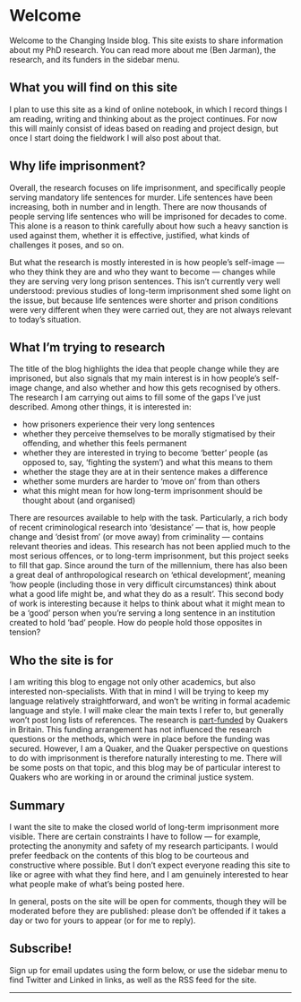 # Welcome

Welcome to the Changing Inside blog. This site exists to share information about my PhD research. You can read more about me (Ben Jarman), the research, and its funders in the sidebar menu.

## What you will find on this site

I plan to use this site as a kind of online notebook, in which I record things I am reading, writing and thinking about as the project continues. For now this will mainly consist of ideas based on reading and project design, but once I start doing the fieldwork I will also post about that.

## Why life imprisonment?

Overall, the research focuses on life imprisonment, and specifically people serving mandatory life sentences for murder. Life sentences have been increasing, both in number and in length. There are now thousands of people serving life sentences who will be imprisoned for decades to come. This alone is a reason to think carefully about how such a heavy sanction is used against them, whether it is effective, justified, what kinds of challenges it poses, and so on.

But what the research is mostly interested in is how people's self-image --- who they think they are and who they want to become --- changes while they are serving very long prison sentences. This isn't currently very well understood: previous studies of long-term imprisonment shed some light on the issue, but because life sentences were shorter and prison conditions were very different when they were carried out, they are not always relevant to today's situation.

## What I'm trying to research

The title of the blog highlights the idea that people change while they are imprisoned, but also signals that my main interest is in how people's self-image change, and also whether and how this gets recognised by others. The research I am carrying out aims to fill some of the gaps I've just described. Among other things, it is interested in:

-   how prisoners experience their very long sentences
-   whether they perceive themselves to be morally stigmatised by their offending, and whether this feels permanent
-   whether they are interested in trying to become 'better' people (as opposed to, say, 'fighting the system') and what this means to them
-   whether the stage they are at in their sentence makes a difference
-   whether some murders are harder to 'move on' from than others
-   what this might mean for how long-term imprisonment should be thought about (and organised)

There are resources available to help with the task. Particularly, a rich body of recent criminological research into 'desistance' --- that is, how people change and 'desist from' (or move away) from criminality --- contains relevant theories and ideas. This research has not been applied much to the most serious offences, or to long-term imprisonment, but this project seeks to fill that gap. Since around the turn of the millennium, there has also been a great deal of anthropological research on 'ethical development', meaning 'how people (including those in very difficult circumstances) think about what a good life might be, and what they do as a result'. This second body of work is interesting because it helps to think about what it might mean to be a 'good' person when you're serving a long sentence in an institution created to hold 'bad' people. How do people hold those opposites in tension?

## Who the site is for

I am writing this blog to engage not only other academics, but also interested non-specialists. With that in mind I will be trying to keep my language relatively straightforward, and won't be writing in formal academic language and style. I will make clear the main texts I refer to, but generally won't post long lists of references. The research is [part-funded](https://changinginside.co.uk/about-the-funders/) by Quakers in Britain. This funding arrangement has not influenced the research questions or the methods, which were in place before the funding was secured. However, I am a Quaker, and the Quaker perspective on questions to do with imprisonment is therefore naturally interesting to me. There will be some posts on that topic, and this blog may be of particular interest to Quakers who are working in or around the criminal justice system.

## Summary

I want the site to make the closed world of long-term imprisonment more visible. There are certain constraints I have to follow --- for example, protecting the anonymity and safety of my research participants. I would prefer feedback on the contents of this blog to be courteous and constructive where possible. But I don't expect everyone reading this site to like or agree with what they find here, and I am genuinely interested to hear what people make of what's being posted here.

In general, posts on the site will be open for comments, though they will be moderated before they are published: please don't be offended if it takes a day or two for yours to appear (or for me to reply).

## Subscribe!

Sign up for email updates using the form below, or use the sidebar menu to find Twitter and Linked in links, as well as the RSS feed for the site.

------------------------------------------------------------------------

